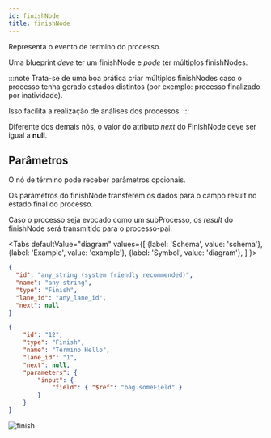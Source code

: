 ```yaml
---
id: finishNode
title: finishNode
---
```





Representa o evento de termino do processo. 

Uma blueprint *deve* ter um finishNode e *pode* ter múltiplos finishNodes.

:::note 
Trata-se de uma boa prática criar múltiplos finishNodes caso o processo tenha gerado estados distintos (por exemplo: processo finalizado por inatividade).

Isso facilita a realização de análises dos processos.
:::

Diferente dos demais nós, o valor do atributo *next* do FinishNode deve ser igual a **null**.

## Parâmetros

O nó de término pode receber parâmetros opcionais.

Os parâmetros do finishNode transferem os dados para o campo result no estado final do processo.

Caso o processo seja evocado como um subProcesso, os *result* do finishNode será transmitido para o processo-pai.

<Tabs
  defaultValue="diagram"
  values={[
    {label: 'Schema', value: 'schema'},
    {label: 'Example', value: 'example'},
    {label: 'Symbol', value: 'diagram'},
  ]
}>
<TabItem value="schema">

```json
{
  "id": "any_string (system friendly recommended)",
  "name": "any string",
  "type": "Finish",
  "lane_id": "any_lane_id",
  "next": null
}
```
</TabItem>
<TabItem value="example">

```json
{
    "id": "12",
    "type": "Finish",
    "name": "Término Hello",
    "lane_id": "1",
    "next": null,
    "parameters": {
        "input": {
            "field": { "$ref": "bag.someField" }
        }
    }
}
```

</TabItem>
<TabItem value="diagram">

![finish](../../../static/img/finishnode.png)

</TabItem>
</Tabs>




